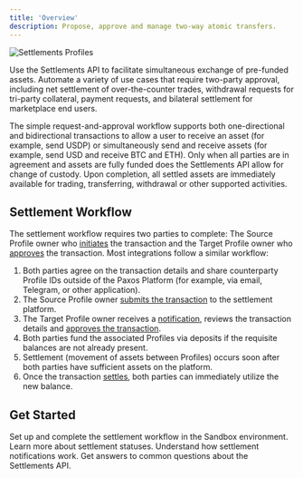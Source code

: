```yaml
---
title: 'Overview'
description: Propose, approve and manage two-way atomic transfers.
---
```


[create]: /api-reference/settlement/create-transaction
[affirm]: /api-reference/settlement/affirm-transaction
[notification]: settlements/notification.mdx
[status]: settlements/status.mdx

<Description description={frontMatter.description}/>

![Settlements Profiles](/images/settlement-profiles.png)

Use the Settlements API to facilitate simultaneous exchange of pre-funded assets.
Automate a variety of use cases that require two-party approval, including
net settlement of over-the-counter trades, withdrawal requests for tri-party collateral, payment requests, and bilateral settlement for marketplace end users.

The simple request-and-approval workflow supports both one-directional and bidirectional transactions to allow a user to receive an asset (for example, send USDP) or simultaneously send and receive assets (for example, send USD and receive BTC and ETH).
Only when all parties are in agreement and assets are fully funded does the Settlements API allow for change of custody.
Upon completion, all settled assets are immediately available for trading, transferring, withdrawal or other supported activities.

## Settlement Workflow

The settlement workflow requires two parties to complete: The Source Profile owner who [initiates][create] the transaction and the Target Profile owner who [approves][affirm] the transaction.
Most integrations follow a similar workflow:

1. Both parties agree on the transaction details and share counterparty Profile IDs outside of the Paxos Platform (for example, via email, Telegram, or other application).
1. The Source Profile owner [submits the transaction][create] to the settlement platform.
1. The Target Profile owner receives a [notification][notification], reviews the transaction details and [approves the transaction][affirm].
1. Both parties fund the associated Profiles via deposits if the requisite balances are not already present.
1. Settlement (movement of assets between Profiles) occurs soon after both parties have sufficient assets on the platform.
1. Once the transaction [settles][status], both parties can immediately utilize the new balance.

## Get Started

<CardGroup cols={2}>
  <Card title="Quickstart" href="/settlements/quickstart">
    Set up and complete the settlement workflow in the Sandbox environment.
  </Card>
  <Card title="Statuses" href="/settlements/status">
    Learn more about settlement statuses.
  </Card>
  <Card title="Notifications" href="/settlements/notification">
    Understand how settlement notifications work.
  </Card>
    <Card title="FAQ" href="/settlements/faq">
    Get answers to common questions about the Settlements API.
  </Card>
</CardGroup>
